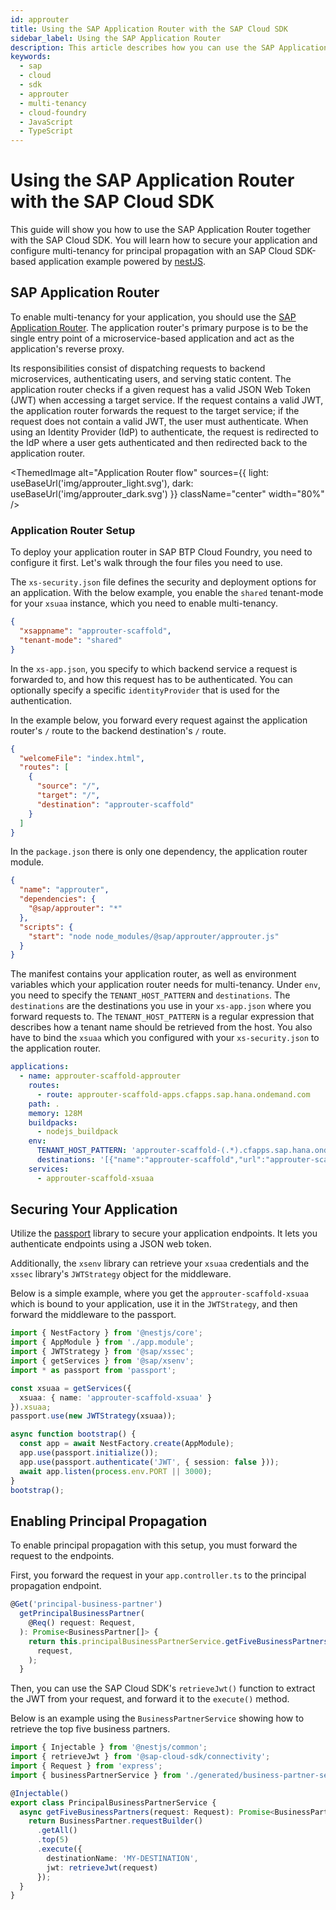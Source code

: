 ```yaml
---
id: approuter
title: Using the SAP Application Router with the SAP Cloud SDK
sidebar_label: Using the SAP Application Router
description: This article describes how you can use the SAP Application Router with the SAP Cloud SDK
keywords:
  - sap
  - cloud
  - sdk
  - approuter
  - multi-tenancy
  - cloud-foundry
  - JavaScript
  - TypeScript
---
```



# Using the SAP Application Router with the SAP Cloud SDK

This guide will show you how to use the SAP Application Router together with the SAP Cloud SDK.
You will learn how to secure your application and configure multi-tenancy for principal propagation with an SAP Cloud SDK-based application example powered by [nestJS](https://nestjs.com/).

## SAP Application Router

To enable multi-tenancy for your application, you should use the [SAP Application Router](https://www.npmjs.com/package/@sap/approuter).
The application router's primary purpose is to be the single entry point of a microservice-based application and act as the application's reverse proxy.

Its responsibilities consist of dispatching requests to backend microservices, authenticating users, and serving static content.
The application router checks if a given request has a valid JSON Web Token (JWT) when accessing a target service.
If the request contains a valid JWT, the application router forwards the request to the target service; if the request does not contain a valid JWT, the user must authenticate.
When using an Identity Provider (IdP) to authenticate, the request is redirected to the IdP where a user gets authenticated and then redirected back to the application router.

<!-- vale off -->

<ThemedImage
  alt="Application Router flow"
  sources={{
    light: useBaseUrl('img/approuter_light.svg'),
    dark: useBaseUrl('img/approuter_dark.svg')
  }}
  className="center"
  width="80%"
/>

<!-- vale on -->

### Application Router Setup

To deploy your application router in SAP BTP Cloud Foundry, you need to configure it first.
Let's walk through the four files you need to use.

The `xs-security.json` file defines the security and deployment options for an application.
With the below example, you enable the `shared` tenant-mode for your `xsuaa` instance, which you need to enable multi-tenancy.

```json
{
  "xsappname": "approuter-scaffold",
  "tenant-mode": "shared"
}
```

In the `xs-app.json`, you specify to which backend service a request is forwarded to, and how this request has to be authenticated.
You can optionally specify a specific `identityProvider` that is used for the authentication.

In the example below, you forward every request against the application router's `/` route to the backend destination's `/` route.

```json
{
  "welcomeFile": "index.html",
  "routes": [
    {
      "source": "/",
      "target": "/",
      "destination": "approuter-scaffold"
    }
  ]
}
```

In the `package.json` there is only one dependency, the application router module.

```json
{
  "name": "approuter",
  "dependencies": {
    "@sap/approuter": "*"
  },
  "scripts": {
    "start": "node node_modules/@sap/approuter/approuter.js"
  }
}
```

The manifest contains your application router, as well as environment variables which your application router needs for multi-tenancy.
Under `env`, you need to specify the `TENANT_HOST_PATTERN` and `destinations`.
The `destinations` are the destinations you use in your `xs-app.json` where you forward requests to.
The `TENANT_HOST_PATTERN` is a regular expression that describes how a tenant name should be retrieved from the host.
You also have to bind the `xsuaa` which you configured with your `xs-security.json` to the application router.

```yaml
applications:
  - name: approuter-scaffold-approuter
    routes:
      - route: approuter-scaffold-apps.cfapps.sap.hana.ondemand.com
    path: .
    memory: 128M
    buildpacks:
      - nodejs_buildpack
    env:
      TENANT_HOST_PATTERN: 'approuter-scaffold-(.*).cfapps.sap.hana.ondemand.com'
      destinations: '[{"name":"approuter-scaffold","url":"approuter-scaffold.cfapps.sap.hana.ondemand.com","forwardAuthToken":true}]'
    services:
      - approuter-scaffold-xsuaa
```

## Securing Your Application

Utilize the [passport](http://www.passportjs.org/packages/passport-jwt) library to secure your application endpoints.
It lets you authenticate endpoints using a JSON web token.

Additionally, the `xsenv` library can retrieve your `xsuaa` credentials and the `xssec` library's `JWTStrategy` object for the middleware.

Below is a simple example, where you get the `approuter-scaffold-xsuaa` which is bound to your application, use it in the `JWTStrategy`, and then forward the middleware to the passport.

<!-- vale off -->

```ts
import { NestFactory } from '@nestjs/core';
import { AppModule } from './app.module';
import { JWTStrategy } from '@sap/xssec';
import { getServices } from '@sap/xsenv';
import * as passport from 'passport';

const xsuaa = getServices({
  xsuaa: { name: 'approuter-scaffold-xsuaa' }
}).xsuaa;
passport.use(new JWTStrategy(xsuaa));

async function bootstrap() {
  const app = await NestFactory.create(AppModule);
  app.use(passport.initialize());
  app.use(passport.authenticate('JWT', { session: false }));
  await app.listen(process.env.PORT || 3000);
}
bootstrap();
```

<!-- vale on -->

## Enabling Principal Propagation

To enable principal propagation with this setup, you must forward the request to the endpoints.

First, you forward the request in your `app.controller.ts` to the principal propagation endpoint.

```ts
@Get('principal-business-partner')
  getPrincipalBusinessPartner(
    @Req() request: Request,
  ): Promise<BusinessPartner[]> {
    return this.principalBusinessPartnerService.getFiveBusinessPartners(
      request,
    );
  }
```

Then, you can use the SAP Cloud SDK's `retrieveJwt()` function to extract the JWT from your request, and forward it to the `execute()` method.

Below is an example using the `BusinessPartnerService` showing how to retrieve the top five business partners.

<!-- vale off -->

```ts
import { Injectable } from '@nestjs/common';
import { retrieveJwt } from '@sap-cloud-sdk/connectivity';
import { Request } from 'express';
import { businessPartnerService } from './generated/business-partner-service';

@Injectable()
export class PrincipalBusinessPartnerService {
  async getFiveBusinessPartners(request: Request): Promise<BusinessPartner[]> {
    return BusinessPartner.requestBuilder()
      .getAll()
      .top(5)
      .execute({
        destinationName: 'MY-DESTINATION',
        jwt: retrieveJwt(request)
      });
  }
}
```

<!-- vale on -->
